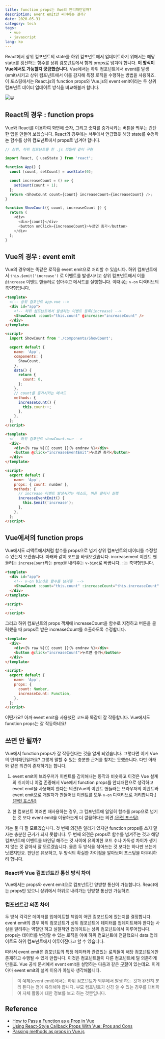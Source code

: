 ```yaml
---
title: function props는 Vue의 안티패턴일까?
description: event emit만 써야하는 걸까?
date: 2020-05-31
category: tech
tags:
  - vue
  - javascript
lang: ko
---
```


React에서 상위 컴포넌트의 state를 하위 컴포넌트에서 업데이트하기 위해서는 해당 state를 갱신하는 함수를 상위 컴포넌트에서 함께 props로 넘겨야 합니다. **이 방식이 Vue에서도 가능할지 궁금했습니다.** Vue에서는 하위 컴포넌트에서 event를 발생(emit)시키고 상위 컴포넌트에서 이를 감지해 특정 로직을 수행하는 방법을 사용하죠. 이 포스팅에서는 React.js의 function props와 Vue.js의 event emit이라는 두 상위 컴포넌트 데이터 업데이트 방식을 비교해볼까 합니다.

![뷰](../images/vue-props/meta.png)

## React의 경우 : function props

Vue와 React를 이용하여 화면에 숫자, 그리고 숫자를 증가시키는 버튼을 띄우는 간단한 앱을 만들어 보겠습니다. React의 경우에는 서두에서 언급했듯 해당 state를 수정하는 함수를 상위 컴포넌트에서 props로 넘겨야 합니다.

```javascript
// 상위, 하위 컴포넌트를 한 .js 파일에 같이 구현

import React, { useState } from 'react';

function App() {
  const [count, setCount] = useState(0);

  const increaseCount = () => {
    setCount(count + 1);
  };
  return <ShowCount count={count} increaseCount={increaseCount} />;
}

function ShowCount({ count, increaseCount }) {
  return (
    <div>
      <div>{count}</div>
      <button onClick={increaseCount}>누르면 증가</button>
    </div>
  );
}
```

## Vue의 경우 : event emit

Vue의 경우에는 똑같은 로직을 event emit으로 처리할 수 있습니다. 하위 컴포넌트에서 `this.$emit('increase')` 로 이벤트를 발생시키고 상위 컴포넌트에서 이를 `@increase` 이벤트 핸들러로 잡아주고 메서드를 실행합니다. 이때 `@`는 `v-on` 디렉티브의 축약형입니다.

```html
<template>
  <!-- 상위 컴포넌트 app.vue -->
  <div id="app">
    <!-- 하위 컴포넌트에서 발생하는 이벤트 등록(increase) -->
    <ShowCount :count="this.count" @increase="increaseCount" />
  </div>
</template>

<script>
  import ShowCount from './components/ShowCount';

  export default {
    name: 'App',
    components: {
      ShowCount,
    },
    data() {
      return {
        count: 0,
      };
    },
    // count를 증가시키는 메서드
    methods: {
      increaseCount() {
        this.count++;
      },
    },
  };
</script>
```

```html
<template>
  <!-- 하위 컴포넌트 showCount.vue -->
  <div>
    <div>{% raw %}{{ count }}{% endraw %}</div>
    <button @click="increaseEventEmit">누르면 증가</button>
  </div>
</template>

<script>
  export default {
    name: 'App',
    props: { count: number },
    methods: {
      // increase 이벤트 발생시키는 메소드, 버튼 클릭시 실행
      increaseEventEmit() {
        this.$emit('increase');
      },
    },
  };
</script>
```

## Vue에서의 function props

Vue에서도 리액트에서처럼 함수를 props으로 넘겨 상위 컴포넌트의 데이터를 수정할 수 있는지 보겠습니다. 아래와 같이 코드를 바꿔보겠습니다. increasement 이벤트 핸들러는 `increseCount`라는 prop을 내려주는 `v-bind`로 바꿉니다. `:`는 축약형입니다.

```html
<template>
  <div id="app">
    <!-- v-on bind로 함수를 넘겨줌  -->
    <ShowCount :count="this.count" :increaseCount="this.increaseCount" />
  </div>
</template>

<script>
  ...
</script>
```

그리고 하위 컴포넌트의 props 객체에 increaseCount을 함수로 지정하고 버튼을 클릭했을 때 props로 받은 increaseCount를 호출하도록 수정합니다.

```html
<template>
  <div>
    <div>{% raw %}{{ count }}{% endraw %}</div>
    <button @click="increaseCount">누르면 증가</button>
  </div>
</template>

<script>
  export default {
    name: 'App',
    props: {
      count: Number,
      increaseCount: Function,
    },
  };
</script>
```

어떤가요? 아까 event emit을 사용했던 코드와 똑같이 잘 작동합니다. Vue에서도 function props는 잘 작동하네요!

## 쓰면 안 될까?

Vue에서 function props가 잘 작동한다는 것을 알게 되었습니다. 그렇다면 이게 Vue의 안티패턴일까요? 그렇게 말할 수 있는 충분한 근거를 찾지는 못했습니다. 다만 아래와 같은 의견이 존재하기는 합니다.

1. event emit이 브라우저가 이벤트를 감지해내는 동작과 비슷하고 이것은 Vue 설계의 취지이니 이걸 존중해서 Vue에서 function props를 안티패턴으로 생각하고 event emit을 사용해야 한다는 의견(Vue의 이벤트 핸들러는 브라우저의 이벤트와 event emit으로 개발자가 만들어낸 이벤트를 모두 `v-on` 디렉티브로 처리합니다.) [(관련 포스팅)](https://michaelnthiessen.com/pass-function-as-prop/)

2. 한 컴포넌트 여러번 재사용하는 경우, 그 컴포넌트에 일일히 함수를 prop으로 넘기는 것 보다 event emit을 이용하는게 더 깔끔하다는 의견 [(관련 포스팅)](https://medium.com/js-dojo/using-react-style-callback-props-with-vue-pros-and-cons-e0ee7455695b)

저는 둘 다 잘 모르겠습니다. 첫 번째 의견은 일리가 있지만 function props를 쓰지 말자는 충분한 근거가 되지 못합니다. 두 번째 의견은 props로 함수를 넘겨주는 것과 해당 컴포넌트에 이벤트를 바인딩 해주는 것 사이에 유의미한 코드 수나 가독성 차이가 생기지 않는 것 같아서 잘 모르겠습니다. 물론 두 방식을 섞어쓰는 것 보다는 하나만 쓰는게 낫겠지만요. 판단은 유보하고, 두 방식의 확실한 차이점을 알아보며 포스팅을 마무리하려 합니다.

### React와 Vue 컴포넌트간 통신 방식 차이

Vue에서는 props와 event emit으로 컴포넌트간 양방향 통신이 가능합니다. React에는 props만 있으니 상위에서 하위로 내려가는 단방향 통신만 가능하죠.

### 컴포넌트간 의존 차이

두 방식 각각은 데이터를 업데이트할 책임이 어떤 컴포넌트에 있는지를 결정합니다. event emit의 경우 하위 컴포넌트가 상위 컴포넌트에 데이터를 업데이트해야 한다는 사실을 알려주는 역할만 하고 실질적인 업데이트는 상위 컴포넌트에서 이루어집니다. props는 데이터를 변경할 수 있는 로직을 아예 하위 컴포넌트에 전달했으니 data 업데이트도 하위 컴포넌트에서 이루어진다고 할 수 있습니다.

따라서 event emit은 컴포넌트의 특정 데이터와 관련있는 로직들이 해당 컴포넌트에만 존재하고 수행될 수 있게 만듭니다. 이것은 컴포넌트들이 다른 컴포넌트에 덜 의존하게 만들죠. Vue 공식 문서에서 event emit을 설명하는 다음과 같은 [구절](https://kr.vuejs.org/v2/guide/components.html)이 있는데요. 이게 아마 event emit의 설계 이유가 아닐까 생각해봅니다.

> 이 예제(event emit)에서는 하위 컴포넌트가 외부에서 발생 하는 것과 완전히 분리 된다는 점에 유의해야 합니다. 부모 컴포넌트가 신경 쓸 수 있는 경우를 대비하여 자체 활동에 대한 정보를 보고 하는 것뿐입니다.

## Reference

- [How to Pass a Function as a Prop in Vue](https://michaelnthiessen.com/pass-function-as-prop/)
- [Using React-Style Callback Props With Vue: Pros and Cons](https://medium.com/js-dojo/using-react-style-callback-props-with-vue-pros-and-cons-e0ee7455695b)
- [Passing methods as props in Vue.js](https://medium.com/front-end-weekly/passing-methods-as-props-in-vue-js-d65805bccee)
